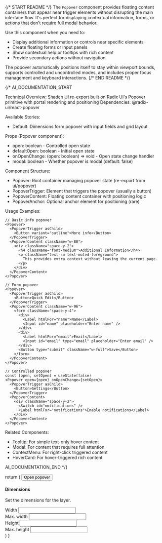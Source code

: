
{/* START README */}
The `Popover` component provides floating content containers that appear near trigger elements without disrupting the main interface flow. It's perfect for displaying contextual information, forms, or actions that don't require full modal behavior.

Use this component when you need to:
- Display additional information or controls near specific elements
- Create floating forms or input panels
- Show contextual help or tooltips with rich content
- Provide secondary actions without navigation

The popover automatically positions itself to stay within viewport bounds, supports controlled and uncontrolled modes, and includes proper focus management and keyboard interactions.
{/* END README */}

{/*
AI_DOCUMENTATION_START

Technical Overview: Shadcn UI re-export built on Radix UI's Popover primitive with portal rendering and positioning
Dependencies: @radix-ui/react-popover

Available Stories:
- Default: Dimensions form popover with input fields and grid layout

Props (Popover component):
- open: boolean - Controlled open state
- defaultOpen: boolean - Initial open state
- onOpenChange: (open: boolean) => void - Open state change handler
- modal: boolean - Whether popover is modal (default: false)

Component Structure:
- Popover: Root container managing popover state (re-export from ui/popover)
- PopoverTrigger: Element that triggers the popover (usually a button)
- PopoverContent: Floating content container with positioning logic
- PopoverAnchor: Optional anchor element for positioning (rare)

Usage Examples:
```tsx
// Basic info popover
<Popover>
  <PopoverTrigger asChild>
    <Button variant="outline">More info</Button>
  </PopoverTrigger>
  <PopoverContent className="w-80">
    <div className="space-y-2">
      <h4 className="font-medium">Additional Information</h4>
      <p className="text-sm text-muted-foreground">
        This provides extra context without leaving the current page.
      </p>
    </div>
  </PopoverContent>
</Popover>

// Form popover
<Popover>
  <PopoverTrigger asChild>
    <Button>Quick Edit</Button>
  </PopoverTrigger>
  <PopoverContent className="w-96">
    <form className="space-y-4">
      <div>
        <Label htmlFor="name">Name</Label>
        <Input id="name" placeholder="Enter name" />
      </div>
      <div>
        <Label htmlFor="email">Email</Label>
        <Input id="email" type="email" placeholder="Enter email" />
      </div>
      <Button type="submit" className="w-full">Save</Button>
    </form>
  </PopoverContent>
</Popover>

// Controlled popover
const [open, setOpen] = useState(false)
<Popover open={open} onOpenChange={setOpen}>
  <PopoverTrigger asChild>
    <Button>Settings</Button>
  </PopoverTrigger>
  <PopoverContent>
    <div className="space-y-2">
      <Switch id="notifications" />
      <Label htmlFor="notifications">Enable notifications</Label>
    </div>
  </PopoverContent>
</Popover>
```

Related Components:
- Tooltip: For simple text-only hover content
- Modal: For content that requires full attention
- ContextMenu: For right-click triggered content
- HoverCard: For hover-triggered rich content

AI_DOCUMENTATION_END
*/}

  return (
    <Popover>
      <PopoverTrigger asChild>
        <Button variant="outline">Open popover</Button>
      </PopoverTrigger>
      <PopoverContent className="w-80">
        <div className="grid gap-4">
          <div className="space-y-2">
            <h4 className="leading-none font-medium">Dimensions</h4>
            <p className="text-muted-foreground text-sm">
              Set the dimensions for the layer.
            </p>
          </div>
          <div className="grid gap-2">
            <div className="grid grid-cols-3 items-center gap-4">
              <ShadcnLabel htmlFor="width">Width</ShadcnLabel>
              <Input
                id="width"
                defaultValue="100%"
                className="col-span-2 h-8"
              />
            </div>
            <div className="grid grid-cols-3 items-center gap-4">
              <ShadcnLabel htmlFor="maxWidth">Max. width</ShadcnLabel>
              <Input
                id="maxWidth"
                defaultValue="300px"
                className="col-span-2 h-8"
              />
            </div>
            <div className="grid grid-cols-3 items-center gap-4">
              <ShadcnLabel htmlFor="height">Height</ShadcnLabel>
              <Input
                id="height"
                defaultValue="25px"
                className="col-span-2 h-8"
              />
            </div>
            <div className="grid grid-cols-3 items-center gap-4">
              <ShadcnLabel htmlFor="maxHeight">Max. height</ShadcnLabel>
              <Input
                id="maxHeight"
                defaultValue="none"
                className="col-span-2 h-8"
              />
            </div>
          </div>
        </div>
      </PopoverContent>
    </Popover>
  )
}
